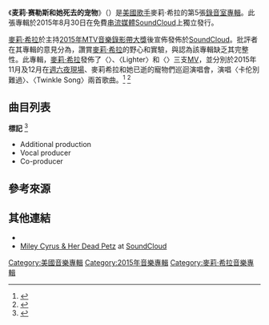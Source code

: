 {{NoteTA
|G1=Show
|G2=Music
|T=zh-cn:麦莉·赛勒斯和她死去的宠物;zh-tw:麥莉·希拉和她已逝的寵物們;
|1=zh-cn:麦莉·赛勒斯和她死去的宠物;zh-tw:麥莉·希拉和她已逝的寵物們;
}}

{{Infobox album
| name         = 麦莉·赛勒斯和她死去的宠物
| original_name = {{lang|en|''Miley Cyrus & Her Dead Petz''}}
| type         = studio
| artist       = [[麥莉·希拉|麥莉·希拉]]
| cover        = 麥莉希拉和她已逝的寵物們.jpg
| released     = {{Start date|2015|8|30}}
| Recorded     = 2014年 - 2015年
| genre        =
| length       = {{Duration|m=92|s=06}}
| label        = Smiley Miley
| producer     = [[麥莉·希拉|麥莉·希拉]]
| prev_title   = [[青春大爆炸|青春大爆炸]]
| prev_year    = 2013
| next_title   = [[青春進行式|青春進行式]]
| next_year    = 2017
}}

《'''麦莉·赛勒斯和她死去的宠物'''》（{{lang-en|''Miley Cyrus & Her Dead Petz''}}）是[[美國|美國]][[歌手|歌手]]麥莉·希拉的第5張[[錄音室專輯|錄音室專輯]]。此張專輯於2015年8月30日在免費[[串流媒體|串流媒體]][[SoundCloud|SoundCloud]]上獨立發行。

[[麥莉·希拉|麥莉·希拉]]於主持[[2015年MTV音乐录影带大奖|2015年MTV音樂錄影帶大獎]]後宣佈發佈於[[SoundCloud|SoundCloud]]。批評者在其專輯的意見分為，讚賞[[麥莉·希拉|麥莉·希拉]]的野心和實驗，與認為該專輯缺乏其完整性。此專輯，[[麥莉·希拉|麥莉·希拉]]發佈了〈{{le|敢做!|Dooo It!}}〉、〈Lighter〉和〈{{le|BB Talk}}〉三支[[MV|MV]]，並分別於2015年11月及12月在[[週六夜現場|週六夜現場]]、麥莉希拉和她已逝的寵物們巡迴演唱會，演唱〈卡伦別難過〉、〈Twinkle Song〉兩首歌曲。<ref name="Miley Cyrus - Twinkle Song (Live from SNL)">{{cite web |url=https://www.youtube.com/watch?v=qtiK2QXMn8g |title= Miley Cyrus - Twinkle Song (Live from SNL)}}</ref> <ref name="Miley Cyrus - Karen Don't Be Sad (Live from SNL)">{{cite web |url=https://www.youtube.com/watch?v=2UuuQKEhprc |title= Miley Cyrus - Karen Don't Be Sad (Live from SNL)}}</ref>

== 曲目列表 ==
{{tracklist
| headline =
| total_length = 92:06
| extra_column = 製作人
| title1        = [[Dooo_It!|Dooo It!]]
| writer1       = {{hlist|[[Miley_Cyrus|Miley Cyrus]]|[[Wayne_Coyne|Wayne Coyne]]|Steven Drozd|Dennis Coyne}}
| extra1        = {{Flatlist |
* Cyrus
* [[The_Flaming_Lips|The Flaming Lips]]
* D. Coyne{{ref|a|[a]}}
* Dave Fridmann{{ref|a|[a]}}
}}
| length1       = 3:38

| title2        = Karen Don't Be Sad
| writer2       = {{Flatlist |
* Cyrus
* W. Coyne
* Drozd
}}
| extra2        = {{Flatlist |
* Cyrus
* The Flaming Lips
* D. Coyne{{ref|a|[a]}}
* Fridmann{{ref|a|[a]}}
}}
| length2       = 4:52

| title3        = The Floyd Song (Sunrise)
| note3         =
| writer3       = {{Flatlist |
* Cyrus
* Drozd
* W. Coyne
* D. Coyne
}}
| extra3        = {{Flatlist |
* Cyrus
* The Flaming Lips
* D. Coyne{{ref|a|[a]}}
* Fridmann{{ref|a|[a]}}
}}
| length3       = 5:16

| title4        = Something About Space Dude
| note4         = 
| writer4       = {{Flatlist |
* Cyrus
* W. Coyne
* Derek Brown
* Drozd
* D. Coyne
}}
| extra4        = {{Flatlist |
* Cyrus
* The Flaming Lips
* D. Coyne{{ref|a|[a]}}
* Fridmann{{ref|a|[a]}}
}}
| length4       = 3:28

| title5        = Space Bootz
| note5         =
| writer5       = {{Flatlist |
* Cyrus
}}
| extra5        = {{Flatlist |
* [[Oren_Yoel|Oren Yoel]]
* Cyrus{{ref|b|[b]}}
}}
| length5       = 4:39

| title6        = Fuckin Fucked Up
| note6         = 
| writer6       = {{Flatlist |
* Cyrus
* D. Coyne
}}
| extra6        = {{Flatlist |
* Cyrus
* The Flaming Lips
* D. Coyne{{ref|a|[a]}}
* Fridmann{{ref|a|[a]}}
}}
| length6       = 0:50

| title7        = [[BB_Talk|BB Talk]]
| note7         = 
| writer7       = {{hlist|Cyrus|Yoel}}
| extra7        = {{Flatlist |
* Yoel
* The Flaming Lips{{ref|b|[b]}}
* Cyrus{{ref|b|[b]}}
}}
| length7       = 4:32

| title8        = Fweaky
| note8         = 
| writer8       = {{hlist|Cyrus|Asheton Hogan|[[Mike_Will_Made_It|Michael L. Williams II]]}}
| extra8        = {{Flatlist |
* [[Mike_Will_Made_It|Mike Will Made It]]
* A+{{ref|c|[c]}}}}
| length8       = 3:47

| title9        = Bang Me Box
| note9         = 
| writer9       = Cyrus
| extra9        = {{Flatlist |
* Mike Will Made It
* Resource{{ref|c|[c]}}
}}
| length9       = 3:41

| title10       = Milky Milky Milk
| note10        =
| writer10      = {{Flatlist |
* Cyrus
* W. Coyne
* Drozd
* D. Coyne
}}
| extra10       = {{Flatlist |
* Cyrus
* The Flaming Lips
* D. Coyne{{ref|a|[a]}}
* Fridmann{{ref|a|[a]}}
}}
| length10      = 4:47

| title11       = Slab of Butter (Scorpion)
| note11        = featuring [[Sarah_Barthel|Sarah Barthel]]
| writer11      = {{Flatlist |
* Cyrus
* W. Coyne
* Drozd
* D. Coyne
}}
| extra11       = {{Flatlist |
* Mike Will Made It
* Cyrus
* The Flaming Lips
* Ryder Ripps{{ref|c|[c]}}
* Jon Baken{{ref|c|[c]}}
* Josh Knapp{{ref|c|[c]}}
* Fridmann{{ref|a|[a]}}
* Barthel{{ref|a|[a]}}
}}
| length11      = 5:01

| title12       = I'm So Drunk
| note12        = 
| writer12      = {{Flatlist |
* Cyrus
}}
| extra12       = {{Flatlist |
* Cyrus
* The Flaming Lips
* D. Coyne{{ref|a|[a]}}
* Fridmann{{ref|a|[a]}}
}}
| length12      = 0:46

| title13       = I Forgive Yiew
| note13        = 
| writer13      = {{Flatlist |
* Cyrus
* Sam Hook
}}
| extra13       = {{Flatlist |
* Mike Will Made It
* Ripps{{ref|c|[c]}}
* Baken{{ref|c|[c]}}
* Knapp{{ref|c|[c]}}
}}
| length13      = 3:14

| title14       = I Get So Scared
| note14        = 
| writer14      = {{Flatlist |
* Cyrus
}}
| extra14       = {{Flatlist |
* Yoel
}}
| length14      = 3:53

| title15       = [[Lighter_(Miley_Cyrus_song)|Lighter]]
| note15        = 
| writer15      = {{Flatlist |
* Cyrus
}}
| extra15       = {{Flatlist |
* Mike Will Made It
* A+{{ref|c|[c]}}
}}
| length15      = 5:19

| title16       = Tangerine
| note16        = featuring [[Big_Sean|Big Sean]]
| writer16      = {{Flatlist |
* Cyrus
* Drozd
* W. Coyne
* D. Coyne
* [[Big_Sean|Sean Anderson]]
}}
| extra16       = {{Flatlist |
* Cyrus
* The Flaming Lips
* D. Coyne{{ref|a|[a]}}
* Fridmann{{ref|a|[a]}}
}}
| length16      = 5:05

| title17       = Tiger Dreams
| note17        = featuring [[Ariel_Pink|Ariel Pink]]
| writer17      = {{Flatlist |
* Cyrus
* Drozd
* W. Coyne
}}
| extra17       = {{Flatlist |
* Cyrus
* The Flaming Lips
* D. Coyne{{ref|a|[a]}}
* Fridmann{{ref|a|[a]}}
}}
| length17      = 5:52

| title18       = Evil Is but a Shadow
| writer18      = {{Flatlist |
* Cyrus
* W. Coyne
* Drozd
* Brown
* D. Coyne
}}
| extra18       = {{Flatlist |
* Cyrus
* The Flaming Lips
* D. Coyne{{ref|a|[a]}}
* Fridmann{{ref|a|[a]}}
}}
| length18      = 4:35

| title19       = Cyrus Skies
| writer19      = {{Flatlist |
* Cyrus
* Drozd
* W. Coyne
}}
| extra19       = {{Flatlist |
* Cyrus
* The Flaming Lips
* D. Coyne{{ref|a|[a]}}
* Fridmann{{ref|a|[a]}}
}}
| length19      = 5:33

| title20       = 1 Sun
| note20        =
| writer20      = {{Flatlist |
* Cyrus
}}
| extra20       = {{Flatlist |
* Yoel
}}
| length20      = 3:59

| title21       = Miley Tibetan Bowlzzz
| note21        =
| writer21      = {{Flatlist |
* Cyrus
* Drozd
}}
| extra21       = {{Flatlist |
* The Flaming Lips
}}
| length21      = 2:09

| title22       = Pablow the Blowfish
| writer22      = Cyrus
| extra22       = Cyrus
| length22      = 3:30

| title23       = Twinkle Song
| writer23      = Cyrus
| extra23       = Cyrus
| length23      = 3:43
}}

'''標記'''
<ref name="Credits">{{cite web|url=http://mileycyrus.com/credits|title=Miley Cyrus & Her Dead Petz – Album Credits|accessdate=August 30, 2015|archive-url=https://web.archive.org/web/20160305163417/http://mileycyrus.com/credits|archive-date=March 5, 2016|url-status=live}}</ref>
*<sup>{{note|a|[a]}}</sup> Additional production
*<sup>{{note|b|[b]}}</sup> Vocal producer
*<sup>{{note|c|[c]}}</sup> Co-producer

== 參考來源 ==
{{reflist}}

== 其他連結 ==
* {{Official website|http://mileycyrusandherdeadpetz.com}}
*[https://w.soundcloud.com/player/?url=https://api.soundcloud.com/playlists/139950446?secret_token=s-ZquVe Miley Cyrus & Her Dead Petz] at [[SoundCloud|SoundCloud]]

[[Category:美國音樂專輯|Category:美國音樂專輯]]
[[Category:2015年音樂專輯|Category:2015年音樂專輯]]


{{麥莉·希拉}}
[[Category:麥莉·希拉音樂專輯|Category:麥莉·希拉音樂專輯]]